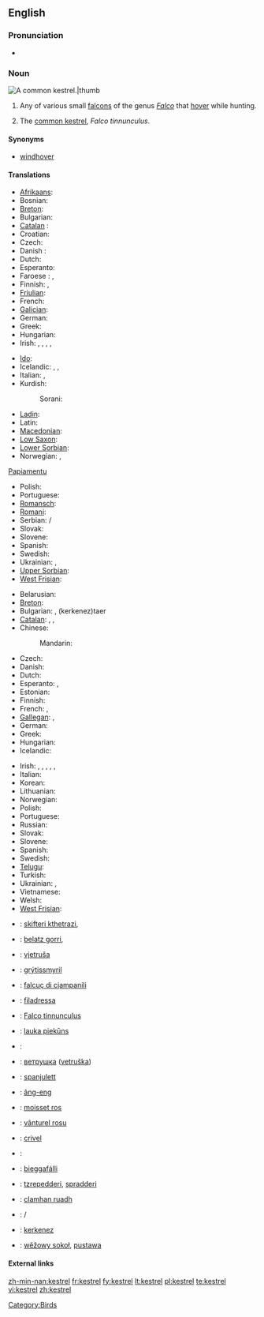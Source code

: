 ==English==

===Pronunciation===
* {{IPA|/'kɛstrəl/}}

===Noun===
[[Image:Common Kestrel 1.jpg|A common '''kestrel'''.|thumb]]
{{en-noun}}

# Any of various small [[falcon]]s of the genus ''[[Falco]]'' that [[hover]] while hunting.
# {{UK}} The [[common kestrel]], ''Falco tinnunculus''.

====Synonyms====
* {{italbrac-colon|common kestrel}} [[windhover]]

====Translations====
{{trans-top|any small falcon of genus ''Falco''}}
* [[Afrikaans]]: {{t|af|valk}}
* Bosnian: {{t|bs|sokol|m}}
* [[Breton]]: {{t-|br|falc'hun}}
* Bulgarian: {{t-|bg|сокол|m}}
* [[Catalan]] : {{t-|ca|falcó|m}}
* Croatian: {{t-|hr|sokol|m}}
* Czech: {{t-|cs|sokol|m}}
* Danish : {{t-|da|falk|c}}
* Dutch: {{t+|nl|valk|m}}
* Esperanto: {{t-|eo|falko|xs=Esperanto}}
* Faroese : {{t-|fo|falkur|m}}, {{t-|fo|smyril|m}}
* Finnish: {{t-|fi|jalohaukka}}, {{t|fi|haukka}}
* [[Friulian]]: {{t|fur|falcon|m}}
* French: {{t+|fr|faucon|m}}
* [[Galician]]: {{t|gl|falcón|m}}
* German: {{t+|de|Falke|m}}
* Greek: {{t|el|κιρκινέζι|n|tr=kirkινéζι|sc=Grek}}
* Hungarian: {{t|hu|vércse}}
* Irish: {{t-|ga|bod gaoithe|m}}, {{t-|ga|bodaire gaoithe|m}}, {{t-|ga|pocaire gaoithe|m}}, {{t-|ga|seabhac buí|m}}, {{t-|ga|seabhac gaoithe|m}}
{{trans-mid}}
* [[Ido]]: {{t|io|falkono}}
* Icelandic: {{t|is|fálki|m}}, {{t|is|haukur}}, {{t|is|valur}}
* Italian: {{t+|it|falco|m}}, {{t|it|falcone|m}}
* Kurdish:
*: Sorani: {{t|ku|شاهین|tr=shAheen}}
* [[Ladin]]: {{t|lld|falcon|m}}
* Latin: {{t|la|falco|m}}
* [[Macedonian]]: {{t|mk|сокол|tr=sokol|m}}
* [[Low Saxon]]: {{t|nds|Falk|m}}
* [[Lower Sorbian]]: {{t|dsb|sokoł|m}}
* Norwegian: {{t-|no|falk}}, {{t-|no|hauk}}
[[Papiamentu]]
* Polish: {{t+|pl|sokół|m}}
* Portuguese: {{t+|pt|falcão|m}}
* [[Romansch]]: {{t|rm|falcun|m}}
* [[Romani]]: {{t|rom|falkono|m}}
* Serbian: {{t|sr|соко|sc=Cyrl}}/{{t|sr|soko}} {{m}}
* Slovak: {{t|sk|sokol|m}}
* Slovene: {{t+|sl|sokol|f}}
* Spanish: {{t+|es|halcón|m}}
* Swedish: {{t|sv|falk|c}}
* Ukrainian: {{t|uk|сокіл|tr=sokil|m}}, {{trad|uk|сапсан|tr=sapsan|m}}
* [[Upper Sorbian]]: {{t|hsb|sokoł|m}}
* [[West Frisian]]: {{t|fy|falk|m}}
{{trans-bottom}}

{{trans-top|''Falco tinnunculus''}}
* Belarusian: {{t|be|звычайнага пустальга}}
* [[Breton]]: {{t|br|falc’hun logotaer}}
* Bulgarian: {{t|bg|черношипа ветрушка|tr=černošipa vetruška|sc=Cyrl}}, {{t|bg|керкенез|sc=Cyrl}} (kerkenez)taer
* [[Catalan]]: {{t|ca|xoriguer|m}}, {{t|ca|xoriguer gros|m}}, {{t|ca|xoriguer comú|m}}
* Chinese:
*: Mandarin: {{t|zh|一种鹰}}
* Czech: {{t|cs|poštolka obecná|f}}
* Danish: {{t|da|tårnfalk}}
* Dutch: {{t|nl|torenvalk|m}}
* Esperanto: {{t|eo|turfalko}}, {{t|eo|kestrelo}}
* Estonian: {{t|et|tuuletallaja}}
* Finnish: {{t-|fi|tuulihaukka}}
* French: {{t|faucon crécerelle|m}}, {{t+|fr|crécerelle|f}}
* [[Gallegan]]: {{t|gl|lagarteiro}}, {{t|gl|peneireiro}}
* German: {{t+|de|Turmfalke|m}}
* Greek: {{t|el|βραχοκιρκίνεζο|n|tr=brachokirkínezo|sc=Grek}}
* Hungarian: {{t+|hu|vörös vércse}}
* Icelandic: {{t|is|turnfálki}}
{{trans-mid}}
* Irish: {{t-|ga|bod gaoithe|m}}, {{t-|ga|bodaire gaoithe|m}}, {{t-|ga|pocaire gaoithe|m}}, {{t-|ga|pocaire gaoithe coiteann|m}}, {{t-|ga|seabhac buí|m}}, {{t-|ga|seabhac gaoithe|m}}
* Italian: {{t+|it|gheppio|m}}
* Korean: {{t|ko|황조롱이|tr=hwangjorongi}}
* Lithuanian: {{t+|lt|pelėsakalis|xs=Lithuanian}}
* Norwegian: {{t|no|tårnfalk}}
* Polish: {{t+|pl|pustułka|f}}
* Portuguese: {{t|pt|peneireiro-vulgar|m}}
* Russian: {{t|ru|пустельга обыкновенная|f}}
* Slovak: {{t|sk|sokol myšiar}}
* Slovene: {{t|sl|navádna postôvka|f}}
* Spanish: {{t|es|cernícalo común|m}}
* Swedish: {{t+|sv|tornfalk|c}}
* [[Telugu]]: {{t|te|నామవాచకం}}
* Turkish: {{t|tr|bayağı kerkenez}}
* Ukrainian: {{t|uk|боривiтер|tr=boriviter}}, {{t|uk|постiльга|tr=postil'ga}}
* Vietnamese: {{t|vi|chim cắt}}
* Welsh: {{t|cy|cudyll coch}}
* [[West Frisian]]: {{t-|fy|reade wikel}}
{{trans-bottom}}

{{checktrans-top}}
* {{ttbc|Albanian}}: [[skifteri kthetrazi]], {{t|sq|petriti}}
* {{ttbc|Basque}}: [[belatz gorri]], {{t|eu|belatz handi}}
* {{ttbc|Croatian}}: [[vjetruša]]
* {{ttbc|Faroese}}: [[grýtissmyril]]
* {{ttbc|Friulian}}: [[falcuç di cjampanili]]
* {{ttbc|Ladin}}: [[filadressa]]
* {{ttbc|Latin}}: [[Falco tinnunculus]] {{m}} <!-- It's "scientific", but is it Latin? I'd suppose that the Romans called kestrel sthg else.-->
* {{ttbc|Latvian}}: [[lauka piekūns]]
* {{ttbc|Lithuanian}}: {{t+|lt|sakalis|xs=Lithuanian}} <!-- de.wikt has sakalas -->
* {{ttbc|Macedonian}}: [[ветрушка]] ([[vetruška]])
{{checktrans-mid}}
* {{ttbc|Maltese}}: [[spanjulett]]
* {{ttbc|Min Nan}}: [[âng-eng]]
* {{ttbc|Occitan}}: [[moisset ros]]
* {{ttbc|Romanian}}: [[vânturel rosu]]
* {{ttbc|Romansh}}: [[crivel]]
* {{ttbc|Russian}}: {{t|ru|cоколы|m|tr=sókol}} <!-- fr.wikt and de.wikt have сокол -->
* {{ttbc|Sami}}: [[bieggafálli]]
* {{ttbc|Sardinian}}: [[tzrepedderi]], [[spradderi]]
* {{ttbc|Scottish Gaelic}}: [[clamhan ruadh]]
* {{ttbc|Serbian}}: {{t|sr|ветрушка|sc=Cyrl}}/{{t|sr|vetruška}}
* {{ttbc|Turkish}}: [[kerkenez]]
* {{ttbc|Upper Sorbian}}: [[wěžowy sokoł]], [[pustawa]]
{{trans-bottom}}

====External links====
{{projectlinks|pedia}}
{{projectlinks|disambig}}

[[Category:Birds]]

[[zh-min-nan:kestrel]]
[[fr:kestrel]]
[[fy:kestrel]]
[[lt:kestrel]]
[[pl:kestrel]]
[[te:kestrel]]
[[vi:kestrel]]
[[zh:kestrel]]